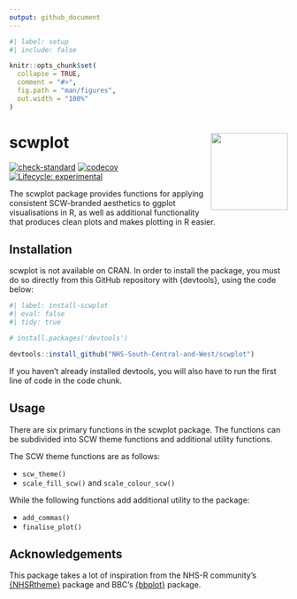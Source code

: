```yaml
---
output: github_document
---
```


<!-- README.md is generated from README.Rmd. Please edit that file -->

```r
#| label: setup
#| include: false

knitr::opts_chunk$set(
  collapse = TRUE,
  comment = "#>",
  fig.path = "man/figures",
  out.width = "100%"
)
```

# scwplot <a href="https://nhs-south-central-and-west.github.io/scwplot/"><img src="man/figures/logo.png" align="right" height="139" /></a>

<!-- badges: start -->
[![check-standard](https://github.com/NHS-South-Central-and-West/scwplot/actions/workflows/check-standard.yaml/badge.svg)](https://github.com/NHS-South-Central-and-West/scwplot/actions/workflows/check-standard.yaml)
[![codecov](https://codecov.io/gh/NHS-South-Central-and-West/scwplot/branch/main/graph/badge.svg?token=00PF3Y2TDL)](https://codecov.io/gh/NHS-South-Central-and-West/scwplot)
[![Lifecycle: experimental](https://img.shields.io/badge/lifecycle-experimental-orange.svg)](https://lifecycle.r-lib.org/articles/stages.html#experimental)
<!-- badges: end -->

The scwplot package provides functions for applying consistent SCW-branded aesthetics to ggplot visualisations in R, as well as additional functionality that produces clean plots and makes plotting in R easier.

## Installation

scwplot is not available on CRAN. In order to install the package, you must do so directly from this GitHub repository with {devtools}, using the code below:

```r
#| label: install-scwplot
#| eval: false
#| tidy: true

# install.packages('devtools')

devtools::install_github("NHS-South-Central-and-West/scwplot")
```

If you haven't already installed devtools, you will also have to run the first line of code in the code chunk.

## Usage

There are six primary functions in the scwplot package. The functions can be subdivided into SCW theme functions and additional utility functions.

The SCW theme functions are as follows:

- ```scw_theme()```
- ```scale_fill_scw()``` and ```scale_colour_scw()```

While the following functions add additional utility to the package:

- ```add_commas()```
- ```finalise_plot()```

## Acknowledgements

This package takes a lot of inspiration from the NHS-R community's [{NHSRtheme}](https://github.com/nhs-r-community/NHSRtheme) package and BBC's [{bbplot}](https://github.com/bbc/bbplot) package.
